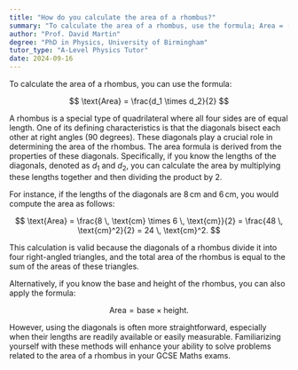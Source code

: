 ```yaml
---
title: "How do you calculate the area of a rhombus?"
summary: "To calculate the area of a rhombus, use the formula; Area = (d1 × d2) / 2."
author: "Prof. David Martin"
degree: "PhD in Physics, University of Birmingham"
tutor_type: "A-Level Physics Tutor"
date: 2024-09-16
---
```


To calculate the area of a rhombus, you can use the formula:

$$
\text{Area} = \frac{d_1 \times d_2}{2}
$$

A rhombus is a special type of quadrilateral where all four sides are of equal length. One of its defining characteristics is that the diagonals bisect each other at right angles (90 degrees). These diagonals play a crucial role in determining the area of the rhombus. The area formula is derived from the properties of these diagonals. Specifically, if you know the lengths of the diagonals, denoted as $d_1$ and $d_2$, you can calculate the area by multiplying these lengths together and then dividing the product by $2$.

For instance, if the lengths of the diagonals are $8 \, \text{cm}$ and $6 \, \text{cm}$, you would compute the area as follows:

$$
\text{Area} = \frac{8 \, \text{cm} \times 6 \, \text{cm}}{2} = \frac{48 \, \text{cm}^2}{2} = 24 \, \text{cm}^2.
$$

This calculation is valid because the diagonals of a rhombus divide it into four right-angled triangles, and the total area of the rhombus is equal to the sum of the areas of these triangles.

Alternatively, if you know the base and height of the rhombus, you can also apply the formula:

$$
\text{Area} = \text{base} \times \text{height}.
$$

However, using the diagonals is often more straightforward, especially when their lengths are readily available or easily measurable. Familiarizing yourself with these methods will enhance your ability to solve problems related to the area of a rhombus in your GCSE Maths exams.
    